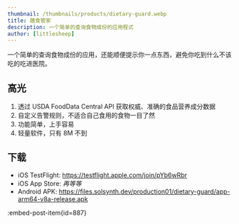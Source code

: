 ```yaml
---
thumbnail: /thumbnails/products/dietary-guard.webp
title: 膳食管家
description: 一个简单的查询食物成份的应用程式
author: [littlesheep]
---
```


一个简单的查询食物成份的应用，还能顺便提示你一点东西，避免你吃到什么不该吃的吃进医院。

## 高光

1. 透过 USDA FoodData Central API 获取权威、准确的食品营养成分数据
2. 自定义告警规则，不适合自己食用的食物一目了然
3. 功能简单，上手容易
4. 轻量软件，只有 8M 不到

## 下载

- iOS TestFlight: https://testflight.apple.com/join/pYb6wRbr
- iOS App Store: *再等等*
- Android APK: https://files.solsynth.dev/production01/dietary-guard/app-arm64-v8a-release.apk

:embed-post-item{id=887}
